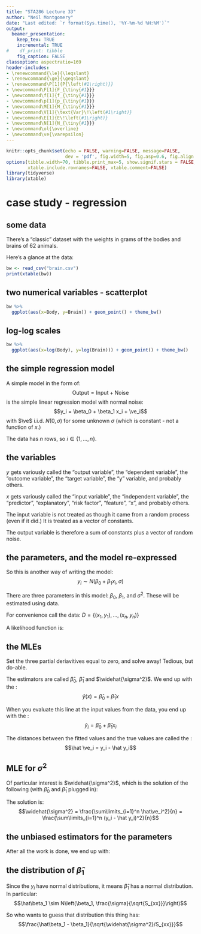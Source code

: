 ```yaml
---
title: "STA286 Lecture 33"
author: "Neil Montgomery"
date: "Last edited: `r format(Sys.time(), '%Y-%m-%d %H:%M')`"
output: 
  beamer_presentation:
    keep_tex: TRUE
    incremental: TRUE
#    df_print: tibble
    fig_caption: FALSE
classoption: aspectratio=169
header-includes:
- \renewcommand{\le}{\leqslant}
- \renewcommand{\ge}{\geqslant}
- \renewcommand\P[1]{P{\left(#1\right)}}
- \newcommand\F[1]{F_{\tiny{#1}}}
- \newcommand\f[1]{f_{\tiny{#1}}}
- \newcommand\p[1]{p_{\tiny{#1}}}
- \newcommand\M[1]{M_{\tiny{#1}}}
- \newcommand\V[1]{\text{Var}\!\left(#1\right)}
- \newcommand\E[1]{E\!\left(#1\right)}
- \newcommand\N[1]{N_{\tiny{#1}}}
- \newcommand\ol{\overline}
- \newcommand\ve{\varepsilon}
---
```


```r
knitr::opts_chunk$set(echo = FALSE, warning=FALSE, message=FALSE,
                      dev = 'pdf', fig.width=5, fig.asp=0.6, fig.align = 'center')
options(tibble.width=70, tibble.print_max=5, show.signif.stars = FALSE,
        xtable.include.rownames=FALSE, xtable.comment=FALSE)
library(tidyverse)
library(xtable)
```

# case study - regression

## some data

There's a "classic" dataset with the weights in grams of the bodies and brains of 62 animals. 

Here's a glance at the data:

```r
bw <- read_csv("brain.csv")
print(xtable(bw))
```

## two numerical variables - scatterplot

```r
bw %>% 
  ggplot(aes(x=Body, y=Brain)) + geom_point() + theme_bw()
```

## log-log scales

```r
bw %>% 
  ggplot(aes(x=log(Body), y=log(Brain))) + geom_point() + theme_bw()
```

## the simple regression model

A simple model in the form of:
$$\text{Output} = \text{Input} + \text{Noise}$$
is the simple linear regression model with normal noise:
$$y_i = \beta_0 + \beta_1 x_i + \ve_i$$
with $\ve$ i.i.d. $N(0,\sigma)$ for some unknown $\sigma$ (which is constant - not a function of $x$.)

The data has $n$ rows, so $i \in \{1,\ldots,n\}$.

## the variables

\pause $y$ gets variously called the "output variable", the "dependent variable", the "outcome variable", the "target variable", the "y" variable, and probably others.

\pause $x$ gets variously called the "input variable", the "independent variable", the "predictor", "explanatory", "risk factor", "feature", "x", and probably others.

\pause  The input variable is not treated as though it came from a random process (even if it did.) It is treated as a vector of constants.

The output variable is therefore a sum of constants plus a vector of random noise.

## the parameters, and the model re-expressed

So this is another way of writing the model:
$$y_i \sim N(\beta_0 + \beta_1 x_i, \sigma)$$

There are three parameters in this model: $\beta_0$, $\beta_1$, and $\sigma^2$. These will be estimated using data.

\pause For convenience call the data: $D = \{(x_1,y_1),\ldots,(x_n,y_n)\}$

\pause A likelihood function is:
\begin{align*}
L(\beta_0,\beta_1,\sigma^2; D) &= \prod\limits_{i=1}^n f(y_i, x_i, \beta_0,\beta_1,\sigma^2)\\
&= (2\pi\sigma^2)^{-n/2}\exp\left(-\sum\limits_{i=1}^n \frac{1}{2\sigma^2}\left(y_i - (\beta_0 + \beta_1 x_i)\right)^2\right)\\
\ell(\beta_0,\beta_1,\sigma^2) &= -\frac{n}{2}\log(2\pi) - \frac{n}{2}\log(\sigma^2) - \frac{1}{2\sigma^2} \sum\limits_{i=1}^n \left(y_i - (\beta_0 + \beta_1 x_i)\right)^2
\end{align*}

## the MLEs

Set the three partial deriavitives equal to zero, and solve away! Tedious, but do-able.

The estimators are called $\hat\beta_0$, $\hat\beta_1$ and $\widehat{\sigma^2}$. We end up with the \textit{fitted regression line}:
$$\hat y(x) = \hat\beta_0 + \hat\beta_1x$$

\pause When you evaluate this line at the input values from the data, you end up with the \textit{fitted values}:
$$\hat y_i = \hat\beta_0 + \hat\beta_1 x_i$$

\pause The distances between the fitted values and the true values are called the \textit{residuals}:
$$\hat \ve_i = y_i - \hat y_i$$

## MLE for $\sigma^2$

\pause Of particular interest is $\widehat{\sigma^2}$, which is the solution of the following (with $\hat\beta_0$ and $\hat\beta_1$ plugged in):
\begin{align*}
0 &= \frac{\partial \ell}{\partial \sigma^2}\\
 &= -\frac{n}{2\sigma^2} + \frac{1}{2(\sigma^2)^2} \sum\limits_{i=1}^n \left(y_i - (\hat\beta_0 + \hat\beta_1 x_i)\right)^2\\
 &= -\frac{n}{2\sigma^2} + \frac{1}{2(\sigma^2)^2} \sum\limits_{i=1}^n \hat\ve_i^2
\end{align*}

\pause The solution is:
$$\widehat{\sigma^2} = \frac{\sum\limits_{i=1}^n \hat\ve_i^2}{n} = \frac{\sum\limits_{i=1}^n (y_i - \hat y_i)^2}{n}$$

## the unbiased estimators for the parameters

After all the work is done, we end up with:

\begin{align*}
\hat\beta_0 &= \ol{y} - \hat\beta_1\ol{x}\\
\hat\beta_1 &= \frac{\sum\limits_{i=1}^n (y_i-\ol{y})(x_i - \ol{x})}{\sum\limits_{i=1}^n (x_i - \ol{x})^2} \onslide<2->{= \frac{S_{xy}}{S_{xx}} =\sum\limits_{i=1}^n c_i(y_i - \ol{y})}\\
\widehat{\sigma^2} &= \frac{\sum\limits_{i=1}^n (y_i - \hat y_i)^2}{n-2}
\end{align*}

## the distribution of $\hat\beta_1$

Since the $y_i$ have normal distributions, it means $\hat\beta_1$ has a normal distribution. In particular:
$$\hat\beta_1 \sim N\left(\beta_1, \frac{\sigma}{\sqrt{S_{xx}}}\right)$$

So who wants to guess that distribution this thing has:
$$\frac{\hat\beta_1 - \beta_1}{\sqrt{\widehat{\sigma^2}/S_{xx}}}$$
